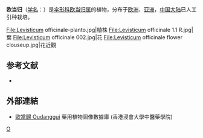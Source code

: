 {{NoteTA|G1=LS}}
{{not|欧白芷}}
{{Speciesbox
| genus = Levisticum
| species = officinale
| authority = Koch
| image = Levisticum officinale - Köhler–s Medizinal-Pflanzen-217.jpg
| image_caption = 《科勒藥用植物》(1897), <br>''Levisticum officinale'' 
}}

'''欧当归'''（[[学名|学名]]：{{lang|la|''Levisticum officinale''}}）是[[伞形科|伞形科]][[欧当归属|欧当归属]]的植物，分布于[[欧洲|欧洲]]、[[亚洲|亚洲]]，[[中国大陆|中国大陆]]已人工引种栽培。

<gallery>
File:Levisticum officinale-planto.jpg|植株
File:Levisticum officinale 1.1 R.jpg|葉
File:Levisticum officinale 002.jpg|花
File:Levisticum officinale flower clouseup.jpg|花近觀
</gallery>

== 参考文献 ==
<div class="references-small">
* {{cite web| url =http://www.bioinfo.cn/db05/KmzwSpecies.php?action=view&id=22831| title =欧当归| work =《中国高等植物数据库全库》| publisher =中国科学院微生物研究所| author =昆明植物研究所| accessdate =2009-02-25| deadurl =yes| archiveurl =https://web.archive.org/web/20160305045555/http://www.bioinfo.cn/db05/KmzwSpecies.php?action=view&id=22831| archivedate =2016-03-05}}
</div>

==外部連結==	
* [http://libproject.hkbu.edu.hk/was40/detail?lang=ch&channelid=1288&searchword=herb_id=D00714 歐當歸 Oudanggui] {{Wayback|url=http://libproject.hkbu.edu.hk/was40/detail?lang=ch&channelid=1288&searchword=herb_id=D00714 |date=20130731185816 }} 藥用植物圖像數據庫 (香港浸會大學中醫藥學院) {{zh-hant}}{{en}}
{{Taxonbar|from=Q27615}}

[[Category:欧当归属|O]]


{{Apiales-stub}}
